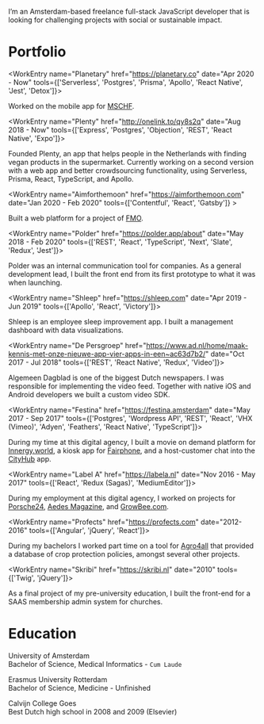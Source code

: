 
I’m an Amsterdam-based freelance full-stack JavaScript developer that is looking for challenging projects with social or sustainable impact.

# Portfolio

<WorkEntry name="Planetary" href="https://planetary.co" date="Apr 2020 - Now" tools={['Serverless', 'Postgres', 'Prisma', 'Apollo', 'React Native', 'Jest', 'Detox']}>

Worked on the mobile app for [MSCHF](https://mschf.xyz).

</WorkEntry>

<WorkEntry name="Plenty" href="http://onelink.to/qy8s2q" date="Aug 2018 - Now" tools={['Express', 'Postgres', 'Objection', 'REST', 'React Native', 'Expo']}>

Founded Plenty, an app that helps people in the Netherlands with finding vegan products in the supermarket. Currently working on a second version with a web app and better crowdsourcing functionality, using Serverless, Prisma, React, TypeScript, and Apollo.

</WorkEntry>

<WorkEntry name="Aimforthemoon" href="https://aimforthemoon.com" date="Jan 2020 - Feb 2020" tools={['Contentful', 'React', 'Gatsby']} >

Built a web platform for a project of [FMO](https://www.fmo.nl).

</WorkEntry>

<WorkEntry name="Polder" href="https://polder.app/about" date="May 2018 - Feb 2020" tools={['REST', 'React', 'TypeScript', 'Next', 'Slate', 'Redux', 'Jest']}>

Polder was an internal communication tool for companies. As a general development lead, I built the front end from its first prototype to what it was when launching.

</WorkEntry>

<WorkEntry name="Shleep" href="https://shleep.com" date="Apr 2019 - Jun 2019" tools={['Apollo', 'React', 'Victory']}>

Shleep is an employee sleep improvement app. I built a management dashboard with data visualizations.

</WorkEntry>

<WorkEntry name="De Persgroep" href="https://www.ad.nl/home/maak-kennis-met-onze-nieuwe-app-vier-apps-in-een~ac63d7b2/" date="Oct 2017 - Jul 2018" tools={['REST', 'React Native', 'Redux', 'Video']}>

Algemeen Dagblad is one of the biggest Dutch newspapers. I was responsible for implementing the video feed. Together with native iOS and Android developers we built a custom video SDK.

</WorkEntry>

<WorkEntry name="Festina" href="https://festina.amsterdam" date="May 2017 - Sep 2017" tools={['Postgres', 'Wordpress API', 'REST', 'React', 'VHX (Vimeo)', 'Adyen', 'Feathers', 'React Native', 'TypeScript']}>

During my time at this digital agency, I built a movie on demand platform for [Innergy.world](https://innergy.world), a kiosk app for [Fairphone](https://fairphone.com), and a host-customer chat into the [CityHub](https://cityhub.com) app.

</WorkEntry>

<WorkEntry name="Label A" href="https://labela.nl" date="Nov 2016 - May 2017" tools={['React', 'Redux (Sagas)', 'MediumEditor']}>

During my employment at this digital agency, I worked on projects for [Porsche24](https://www.porsche.com/netherlands/nl/motorsportandevents/porsche24/), [Aedes Magazine](https://www.aedesmagazine.nl), and [GrowBee.com](https://growbee.com).

</WorkEntry>

<WorkEntry name="Profects" href="https://profects.com" date="2012-2016" tools={['Angular', 'jQuery', 'React']}>

During my bachelors I worked part time on a tool for [Agro4all](https://www.agro4all.com) that provided a database of crop protection policies, amongst several other projects.

</WorkEntry>

<WorkEntry name="Skribi" href="https://skribi.nl" date="2010" tools={['Twig', 'jQuery']}>

As a final project of my pre-university education, I built the front-end for a SAAS membership admin system for churches.

</WorkEntry>

# Education

<WorkEntry name="UvA" href="https://www.uva.nl/programmas/bachelors/medische-informatiekunde/medische-informatiekunde.html" date="2013-2016" >

University of Amsterdam<br />Bachelor of Science, Medical Informatics - `Cum Laude`

</WorkEntry>

<WorkEntry name="EUR" href="https://www.eur.nl/bachelor/geneeskunde" date="2010-2013" >

Erasmus University Rotterdam<br />Bachelor of Science, Medicine - Unfinished

</WorkEntry>

<WorkEntry name="Calvijn College" href="https://www.calvijncollege.nl" date="2003-2010" >

Calvijn College Goes<br />Best Dutch high school in 2008 and 2009 (Elsevier)

</WorkEntry>